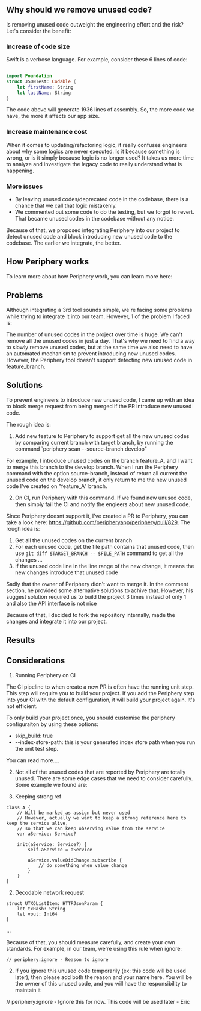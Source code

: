 

## Why should we remove unused code?

Is removing unused code outweight the engineering effort and the risk? Let's consider the benefit:

### Increase of code size

Swift is a verbose language. For example, consider these 6 lines of code:

```swift

import Foundation
struct JSONTest: Codable {
    let firstName: String
    let lastName: String
}

```

The code above will generate 1936 lines of assembly. 
So, the more code we have, the more it affects our app size.

### Increase maintenance cost

When it comes to updating/refactoring logic, it really confuses engineers about why some logics are never executed. Is it because something is wrong, or is it simply because logic is no longer used?
It takes us more time to analyze and investigate the legacy code to really understand what is happening.

### More issues

- By leaving unused codes/deprecated code in the codebase, there is a chance that we call that logic mistakenly.
- We commented out some code to do the testing, but we forgot to revert. That became unused codes in the codebase without any notice.

Because of that, we proposed integrating Periphery into our project to detect unused code and block introducing new unused code to the codebase. 
The earlier we integrate, the better.

## How Periphery works

To learn more about how Periphery work, you can learn more here:

## Problems 

Although integrating a 3rd tool sounds simple, we're facing some problems while trying to integrate it into our team. However, 1 of the problem I faced is:

The number of unused codes in the project over time is huge. We can't remove all the unused codes in just a day. That's why we need to find a way to slowly remove unused codes, but at the same time we also need to have an automated mechanism to prevent introducing new unused codes. However, the Periphery tool doesn't support detecting new unused code in feature_branch.

## Solutions

To prevent engineers to introduce new unused code, I came up with an idea to block merge request from being merged if the PR introduce new unused code. 

The rough idea is:

1. Add new feature to Periphery to support get all the new unused codes by comparing current branch with target branch, by running the command `periphery scan --source-branch develop"

For example, I introduce unused codes on the branch feature_A, and I want to merge this branch to the develop branch. When I run the Periphery command with the option source-branch, instead of return all current the unused code on the develop branch, it only return to me the new unused code I've created on "feature_A" branch.

2. On CI, run Periphery with this command. If we found new unused code, then simply fail the CI and notify the engieers about new unused code.

Since Periphery doesnt support it, I've created a PR to Periphery, you can take a look here: https://github.com/peripheryapp/periphery/pull/829. The rough idea is:

1. Get all the unused codes on the current branch
2. For each unused code, get the file path contains that unused code, then use `git diff $TARGET_BRANCH -- $FILE_PATH` command to get all the changes ...
3. If the unused code line in the line range of the new change, it means the new changes introduce that unused code

Sadly that the owner of Periphery didn't want to merge it. In the comment section, he provided some alternative solutions to achive that. 
However, his suggest solution required us to build the project 3 times instead of only 1 
and also the API interface is not nice

Because of that, I decided to fork the repository internally, made the changes and integrate it into our project.

## Results

## Considerations

1. Running Periphery on CI

The CI pipeline to when create a new PR is often have the running unit step. This step will require you to build your project.
If you add the Periphery step into your CI with the default configuration, it will build your project again. It's not efficient.

To only build your project once, you should customise the periphery configuraiton by using these options:
- skip_build: true
- --index-store-path: this is your generated index store path when you run the unit test step.

You can read more....

2. Not all of the unused codes that are reported by Periphery are totally unused. There are some edge cases that we need to consider carefully. 
Some example we found are:

1. Keeping strong ref

```
class A {
    // Will be marked as assign but never used
    // However, actually we want to keep a strong reference here to keep the service alive, 
    // so that we can keep observing value from the service
    var aService: Service? 
    
    init(aService: Service?) {
        self.aService = aService
        
        aService.valueDidChange.subscribe {
            // do something when value change
        }
    }
}
```

2. Decodable network request
```
struct UTXOListItem: HTTPJsonParam {
    let txHash: String
    let vout: Int64
}
```

...

Because of that, you should measure carefully, and create your own standards. For example, in our team, we're using this rule when ignore:

```// periphery:ignore - Reason to ignore```

2. If you ignore this unused code temporarily (ex: this code will be used later), then please add both the reason and your name here. You will be the owner of this unused code, and you will have the responsibility to maintain it

// periphery:ignore - Ignore this for now. This code will be used later - Eric

